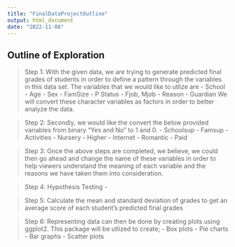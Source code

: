 ```yaml
---
title: "FinalDataProjectOutline"
output: html_document
date: "2022-11-08"
---
```

## Outline of Exploration 

> Step 1: With the given data, we are trying to generate predicted final grades of students in order to define a pattern through the variables in this data set. The variables that we would like to utlize are 
- School
- Age
- Sex
- FamSize
- P Status
- Fjob, Mjob
- Reason
- Guardian
> We will convert these character variables as factors in order to better analyze the data.

> Step 2: Secondly, we would like the convert the below provided variables from binary "Yes and No" to 1 and 0.
- Schoolsup
- Famsup
- Activities
- Nursery
- Higher
- Internet
- Romantic
- Paid

> Step 3: Once the above steps are completed, we believe, we could then go ahead and change the name of these variables in order to help viewers understand the meaning of each variable and the reasons we have taken them into consideration.

> Step 4: Hypothesis Testing - 

> Step 5: Calculate the mean and standard deviation of grades to get an average score of each student's predicted final grades

> Step 6: Representing data can then be done by creating plots using ggplot2. This package will be utlized to create;
- Box plots
- Pie charts
- Bar graphs 
- Scatter plots 




